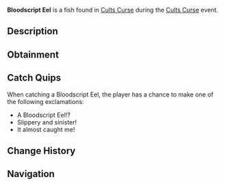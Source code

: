 {{FishInfobox
|image          = Bloodscript Eel.png
|rarity         = Limited
|event          = Cults Curse
|sea            = First Sea
|location       = [[Cults Curse]]
|sublocation    = 
|sources        = Fishing Rod
|radar_location = 
|prog_speed     = -70
|xp             = 2400
|weather        = 
|time           = 
|season         = 
|bait           = 
|base_weight    = 45
|base_value     = 6800
|weight_range   = 27
|base_chance    = 3
|base_resil     = 5
}}
'''Bloodscript Eel''' is a {{Rarity|Limited}} fish found in [[Cults Curse]] during the [[Cults Curse]] event.

== Description ==
{{Description|Slithering through scarlet currents, the Bloodscript Eel etches itself within the veins of the unwary.|Bestiary Entry}}

== Obtainment ==
{{Description|Can only be caught in the Cursed Pool.|Bestiary Hint}}
{{Fish Availability|
Cults Curse
|top_rods      = 
Free Spirit Rod\67316.42\149401.04;
Leviathan's Fang Rod\66007.2\143183.7;
Trident Rod\57846.54\128383.74;
Firefly Rod\55698.03\128861.62;
Azure Of Lagoon\53062\119072.06;
Adventurer's Rod\52256.63\121003.49;
Plastic Rod\35566.65\83328.56;
Fischer's Rod\35553.39\83453.9;
No-Life Rod\52000.32\109549.52;
Seraphic Rod\51656.1\107804.95;
Astralhook Rod\51158.25\105827.23;
Ethereal Prism Rod\50926.53\105434.3;
Challenger's Rod\48543.58\103433.56;
Rod Of The Forgotten Fang\46445.49\97024.48;
Blazebringer Rod\43583.62\92142.99;
Verdant Shear Rod\40805.03\86594.71;
Zeus Rod\40176.97\84940.77;
Rod Of The Depths\39992.63\83796.76;
Rod Of The Exalted One\39128.35\81357.49;
Depthseeker Rod\38790.39\82427.74;
Avalanche Rod\33664.87\71574.56;
Volcanic Rod\31430.96\66450.27;
Steady Rod\11749.95\26311.22
|recommended   = Trident Rod
}}

== Catch Quips ==
When catching a Bloodscript Eel, the player has a chance to make one of the following exclamations:
* A Bloodscript Eel!?
* Slippery and sinister!
* It almost caught me!

== Change History ==
{{Change History|{{subst:Current Version}}}}

== Navigation ==
{{Fish Navbox|Cults Curse}}